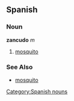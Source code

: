 == Spanish ==
=== Noun ===
'''zancudo''' ''m''
# [[mosquito]]

=== See Also ===
*[[mosquito]]
[[Category:Spanish nouns]]